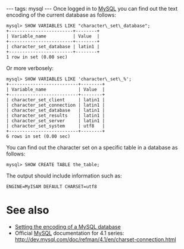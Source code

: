 ---
tags: mysql
---
Once logged in to [[MySQL]] you can find out the text encoding of the current database as follows:

<pre>mysql> SHOW VARIABLES LIKE "character\_set\_database";
+------------------------+--------+
| Variable_name          | Value  |
+------------------------+--------+
| character_set_database | latin1 |
+------------------------+--------+
1 row in set (0.00 sec)</pre>

Or more verbosely:

<pre>mysql> SHOW VARIABLES LIKE 'character\_set\_%';
+--------------------------+--------+
| Variable_name            | Value  |
+--------------------------+--------+
| character_set_client     | latin1 |
| character_set_connection | latin1 |
| character_set_database   | latin1 |
| character_set_results    | latin1 |
| character_set_server     | latin1 |
| character_set_system     | utf8   |
+--------------------------+--------+
6 rows in set (0.00 sec)</pre>

You can find out the character set on a specific table in a database as follows:

<pre>mysql> SHOW CREATE TABLE the_table;</pre>

The output should include information such as:

<pre>ENGINE=MyISAM DEFAULT CHARSET=utf8</pre>

= See also =

* [[Setting the encoding of a MySQL database]]
* Official [[MySQL]] documentation for 4.1 series: http://dev.mysql.com/doc/refman/4.1/en/charset-connection.html
